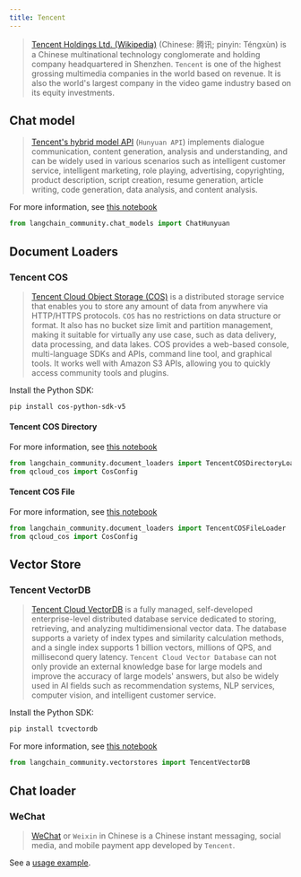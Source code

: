 ```yaml
---
title: Tencent
---
```


>[Tencent Holdings Ltd. (Wikipedia)](https://en.wikipedia.org/wiki/Tencent) (Chinese: 腾讯; pinyin: Téngxùn)
> is a Chinese multinational technology conglomerate and holding company headquartered
> in Shenzhen. `Tencent` is one of the highest grossing multimedia companies in the
> world based on revenue. It is also the world's largest company in the video game industry
> based on its equity investments.


## Chat model

>[Tencent's hybrid model API](https://cloud.tencent.com/document/product/1729) (`Hunyuan API`)
> implements dialogue communication, content generation,
> analysis and understanding, and can be widely used in various scenarios such as intelligent
> customer service, intelligent marketing, role playing, advertising, copyrighting, product description,
> script creation, resume generation, article writing, code generation, data analysis, and content
> analysis.


For more information, see [this notebook](/oss/javascript/integrations/chat/tencent_hunyuan)

```python
from langchain_community.chat_models import ChatHunyuan
```


## Document Loaders

### Tencent COS

>[Tencent Cloud Object Storage (COS)](https://www.tencentcloud.com/products/cos) is a distributed
> storage service that enables you to store any amount of data from anywhere via HTTP/HTTPS protocols.
> `COS` has no restrictions on data structure or format. It also has no bucket size limit and
> partition management, making it suitable for virtually any use case, such as data delivery,
> data processing, and data lakes. COS provides a web-based console, multi-language SDKs and APIs,
> command line tool, and graphical tools. It works well with Amazon S3 APIs, allowing you to quickly
> access community tools and plugins.

Install the Python SDK:

```bash
pip install cos-python-sdk-v5
```

#### Tencent COS Directory

For more information, see [this notebook](/oss/javascript/integrations/document_loaders/tencent_cos_directory)

```python
from langchain_community.document_loaders import TencentCOSDirectoryLoader
from qcloud_cos import CosConfig
```

#### Tencent COS File

For more information, see [this notebook](/oss/javascript/integrations/document_loaders/tencent_cos_file)

```python
from langchain_community.document_loaders import TencentCOSFileLoader
from qcloud_cos import CosConfig
```

## Vector Store

### Tencent VectorDB

>[Tencent Cloud VectorDB](https://www.tencentcloud.com/products/vdb) is a fully managed,
> self-developed enterprise-level distributed database service
>dedicated to storing, retrieving, and analyzing multidimensional vector data. The database supports a variety of index
>types and similarity calculation methods, and a single index supports 1 billion vectors, millions of QPS, and
>millisecond query latency. `Tencent Cloud Vector Database` can not only provide an external knowledge base for large
>models and improve the accuracy of large models' answers, but also be widely used in AI fields such as
>recommendation systems, NLP services, computer vision, and intelligent customer service.

Install the Python SDK:

```bash
pip install tcvectordb
```

For more information, see [this notebook](/oss/javascript/integrations/vectorstores/tencentvectordb)

```python
from langchain_community.vectorstores import TencentVectorDB
```

## Chat loader

### WeChat

>[WeChat](https://www.wechat.com/) or `Weixin` in Chinese is a Chinese
> instant messaging, social media, and mobile payment app developed by `Tencent`.

See a [usage example](/oss/javascript/integrations/chat_loaders/wechat).
